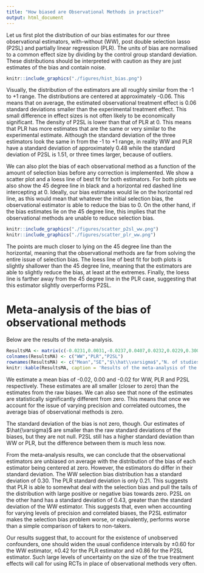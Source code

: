 ```yaml
---
title: "How biased are Observational Methods in practice?"
output: html_document
---
```


Let us first plot the distribution of our bias estimates for our three observational estimators, with-without (WW), post double selection lasso (P2SL) and partially linear regression (PLR). 
The units of bias are normalised to a common effect size by dividing by the control group standard deviation.
These distributions should be interpreted with caution as they are just estimates of the bias and contain noise.

```r
knitr::include_graphics("./figures/hist_bias.png")
```

Visually, the distribution of the estimators are all roughly similar from the -1 to +1 range. 
The distributions are centered at approximately -0.06. 
This means that on average, the estimated observational treatment effect is 0.06 standard deviations smaller than the experimental treatment effect. 
This small difference in effect sizes is not often likely to be economically significant.
The density of P2SL is lower than that of PLR at 0. This means that PLR has more estimates that are the same or very similar to the experimental estimate.
Although the standard deviation of the three estimators look the same in from the -1 to +1 range, in reality WW and PLR have a standard deviation of approximately 0.48 while the standard deviation of P2SL is 1.51, or three times larger, because of outliers. 

We can also plot the bias of each observational method as a function of the amount of selection bias before any correction is implemented.
We show a scatter plot and a loess line of best fit for both estimators. 
For both plots we also show the 45 degree line in black and a horizontal red dashed line intercepting at 0. 
Ideally, our bias estimates would lie on the horizontal red line, as this would mean that whatever the initial selection bias, the observational estimator is able to reduce the bias to 0. On the other hand, if the bias estimates lie on the 45 degree line, this implies that the observational methods are unable to reduce selection bias.

```r
knitr::include_graphics("./figures/scatter_p2sl_ww.png")
knitr::include_graphics("./figures/scatter_plr_ww.png")
```

The points are much closer to lying on the 45 degree line than the horizontal, meaning that the observational methods are far from solving the entire issue of selection bias. 
The loess line of best fit for both plots is slightly shallower than the 45 degree line, meaning that the estimators are able to slightly reduce the bias, at least at the extremes.
Finally, the loess line is farther away from the 45 degree line in the PLR case, suggesting that this estimator slightly overperforms P2SL.

# Meta-analysis of the bias of observational methods

Below are the results of the meta-analysis.

```r
ResultsMA <- matrix(c(-0.0231,0.0031,-0.0237,0.0407,0.0232,0.0229,0.3007,0.2108,0.433,40,40,40,2108,2108,2108),ncol=3,nrow=5,byrow=T)
colnames(ResultsMA) <- c("WW","PLR","P2SL")
rownames(ResultsMA) <- c("Mean","SE","$\\hat\\varsigma$","N. of studies","N. of contrasts")
knitr::kable(ResultsMA, caption = 'Results of the meta-analysis of the bias of observational methods',digits=3,align=c('l','c','c','c'))
```

We estimate a mean bias of -0.02, 0.00 and -0.02 for WW, PLR and P2SL respectively. 
These estimates are all smaller (closer to zero) than the estimates from the raw biases. 
We can also see that none of the estimates are statistically significantly different from zero. 
This means that once we account for the issue of varying precision and correlated outcomes, the average bias of observational methods is zero. 

The standard deviation of the bias is not zero, though.
Our estimates of $\hat{\varsigma}$ are smaller than the raw standard deviations of the biases, but they are not null. 
P2SL still has a higher standard deviation than WW or PLR, but the difference between them is much less now.

From the meta-analysis results, we can conclude that the observational estimators are unbiased on average with the distribution of the bias of each estimator being centered at zero. 
However, the estimators do differ in their standard deviation. 
The WW selection bias distribution has a standard deviation of 0.30. 
The PLR standard deviation is only 0.21. 
This suggests that PLR is able to somewhat deal with the selection bias and pull the tails of the distribution with large positive or negative bias towards zero.
P2SL on the other hand has a standard deviation of 0.43, greater than the standard deviation of the WW estimator. 
This suggests that, even when accounting for varying levels of precision and correlated biases, the P2SL estimator makes the selection bias problem worse, or equivalently, performs worse than a simple comparison of takers to non-takers. 

Our results suggest that, to account for the existence of unobserved confounders, one should widen the usual confidence intervals by $\pm 0.60$ for the WW estimator, $\pm 0.42$ for the PLR estimator and $\pm 0.86$ for the P2SL estimator.
Such large levels of uncertainty on the size of the true treatment effects  will call for using RCTs in place of observational methods very often.
